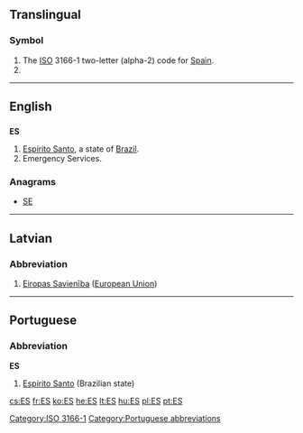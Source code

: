 {{also|Appendix:Variations of "es"}}
==Translingual==
===Symbol===
{{infl|mul|symbol}}
# The [[ISO]] 3166-1 two-letter (alpha-2) code for [[Spain]].
# {{SI-unit-abbnp|exa|siemens|electrical conductance}}

[[Category:ISO 3166-1]]
----

==English==

==={{abbreviation}}===
'''ES'''

# [[Espírito Santo]], a state of [[Brazil]].
# Emergency Services.

===Anagrams===
* [[SE#English|SE]]


----

==Latvian==

===Abbreviation===
{{infl|lv|abbreviation}}

# [[Eiropas Savienība]] ([[European Union]])

----

==Portuguese==

===Abbreviation===
'''ES'''

# [[Espírito Santo]] (Brazilian state)

[[Category:Portuguese abbreviations]]

[[cs:ES]]
[[fr:ES]]
[[ko:ES]]
[[he:ES]]
[[lt:ES]]
[[hu:ES]]
[[pl:ES]]
[[pt:ES]]